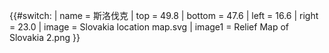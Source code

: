 {{#switch:{{{1}}}
| name   = 斯洛伐克
| top    = 49.8
| bottom = 47.6
| left   = 16.6
| right  = 23.0
| image  = Slovakia location map.svg
| image1 = Relief Map of Slovakia 2.png
}}<noinclude>{{Location map/Info|Slovakia}}
{{Documentation}}
</noinclude>